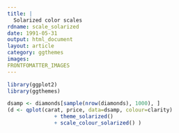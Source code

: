 ```yaml
---
title: |
  Solarized color scales
rdname: scale_solarized
date: 1991-05-31
output: html_document
layout: article
category: ggthemes
images:
FRONTFOMATTER_IMAGES
---
```


```r
library(ggplot2)
library(ggthemes)
```

```r

dsamp <- diamonds[sample(nrow(diamonds), 1000), ]
(d <- qplot(carat, price, data=dsamp, colour=clarity)
               + theme_solarized()
               + scale_colour_solarized() )



```